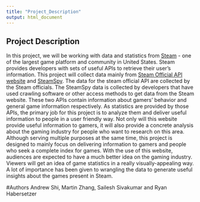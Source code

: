 ```yaml
---
title: "Project_Description"
output: html_document
---
```


## Project Description

In this project, we will be working with data and statistics from [Steam](http://store.steampowered.com/) - one of the largest game platform and community in United States. Steam provides developers with sets of useful APIs to retrieve their user’s information. This project will collect data mainly from [Steam Official API website](https://steamcommunity.com/dev) and [SteamSpy](https://steamspy.com/api.php). The data for the steam official API are collected by the Steam officials. The SteamSpy data is collected by developers that have used crawling software or other access methods to get data from the Steam website. These two APIs contain information about gamers' behavior and general game information respectively. As statistics are provided by those APIs, the primary job for this project is to analyze them and deliver useful information to people in a user friendly way.
Not only will this website provide useful information to gamers, it will also provide a concrete analysis about the gaming industry for people who want to research on this area. Although serving multiple purposes at the same time, this project is designed to mainly focus on delivering information to gamers and people who seek a complete index for games.
With the use of this website, audiences are expected to have a much better idea on the gaming industry. Viewers will get an idea of game statistics in 
a really visually-appealing way. A lot of importance has been given to wrangling the data to generate useful insights about the games present in Steam.

#Authors
Andrew Shi, Martin Zhang, Sailesh Sivakumar and Ryan Habersetzer
